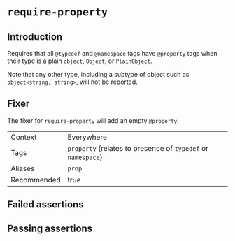 # `require-property`

## Introduction

Requires that all `@typedef` and `@namespace` tags have `@property`
tags when their type is a plain `object`, `Object`, or `PlainObject`.

Note that any other type, including a subtype of object such as
`object<string, string>`, will not be reported.

## Fixer

The fixer for `require-property` will add an empty `@property`.

|||
|---|---|
|Context|Everywhere|
|Tags|`property` (relates to presence of `typedef` or `namespace`)|
|Aliases|`prop`|
|Recommended|true|


## Failed assertions

<Assertions rule="requireProperty" />

## Passing assertions

<Assertions rule="requireProperty" passing />
